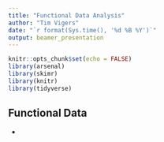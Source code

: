 ```yaml
---
title: "Functional Data Analysis"
author: "Tim Vigers"
date: "`r format(Sys.time(), '%d %B %Y')`"
output: beamer_presentation
---
```


```r
knitr::opts_chunk$set(echo = FALSE)
library(arsenal)
library(skimr)
library(knitr)
library(tidyverse)
```

## Functional Data

- 
